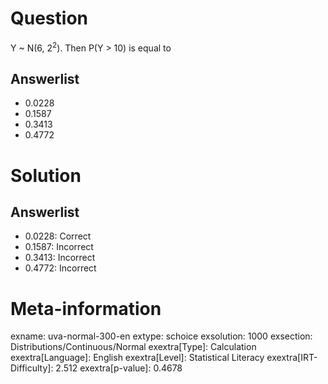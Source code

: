 Question
========

Y \~ N(6, 2^2^). Then P(Y \> 10) is equal to

Answerlist
----------

* 0.0228
* 0.1587
* 0.3413
* 0.4772

Solution
========

Answerlist
----------

* 0.0228: Correct
* 0.1587: Incorrect
* 0.3413: Incorrect
* 0.4772: Incorrect

Meta-information
================
exname: uva-normal-300-en
extype: schoice
exsolution: 1000
exsection: Distributions/Continuous/Normal
exextra[Type]: Calculation
exextra[Language]: English
exextra[Level]: Statistical Literacy
exextra[IRT-Difficulty]: 2.512
exextra[p-value]: 0.4678
